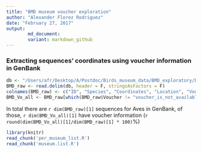 ```yaml
---
title: "BMD museum voucher exploration"
author: "Alexander Florez Rodriguez"
date: "February 27, 2017"
output: 
        md_document:
        variant: markdown_github
---
```

### Extracting sequences' coordinates using voucher information in GenBank


```r
db <- "/Users/afr/Desktop/A/Postdoc/Birds_museum_data/BMD_exploratory/Data/coordinates.temp"
BMD_raw <- read.delim(db, header = F, stringsAsFactors = F)
colnames(BMD_raw) <- c("ID", "Species", "Coordinates", "Location", "Voucher","Isolate", "Haplotype")
BMD_Vo_all <- BMD_raw[which(BMD_raw$Voucher != "voucher_is_not_available"),]
```
In total there are `r dim(BMD_raw)[1]` sequences for Aves in GenBank, of those, `r dim(BMD_Vo_all)[1]` have voucher information (`r round(dim(BMD_Vo_all)[1]/dim(BMD_raw)[1] * 100)`%)

```r
library(knitr)
read_chunk('per_museum_list.R')
read_chunk('museum.list.R')
```
```r
```
```r
```
```r
```


